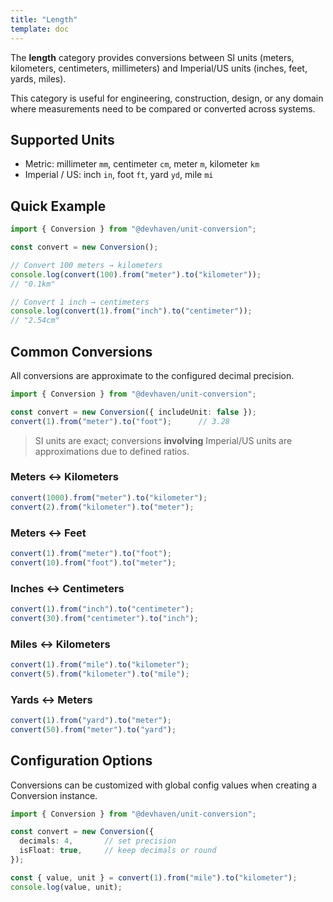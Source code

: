 ```yaml
---
title: "Length"
template: doc
---
```


The **length** category provides conversions between SI units (meters, kilometers, centimeters, millimeters) and Imperial/US units (inches, feet, yards, miles).

This category is useful for engineering, construction, design, or any domain where measurements need to be compared or converted across systems.

## Supported Units

- Metric: millimeter `mm`, centimeter `cm`, meter `m`, kilometer `km`
- Imperial / US: inch `in`, foot `ft`, yard `yd`, mile `mi`

## Quick Example

```ts
import { Conversion } from "@devhaven/unit-conversion";

const convert = new Conversion();

// Convert 100 meters → kilometers
console.log(convert(100).from("meter").to("kilometer"));
// "0.1km"

// Convert 1 inch → centimeters
console.log(convert(1).from("inch").to("centimeter"));
// "2.54cm"
```

## Common Conversions

All conversions are approximate to the configured decimal precision.

```ts
import { Conversion } from "@devhaven/unit-conversion";

const convert = new Conversion({ includeUnit: false });
convert(1).from("meter").to("foot");      // 3.28
```

> SI units are exact; conversions **involving** Imperial/US units are approximations due to defined ratios.

### Meters ↔ Kilometers

```ts
convert(1000).from("meter").to("kilometer");  
convert(2).from("kilometer").to("meter");     
```

### Meters ↔ Feet

```ts
convert(1).from("meter").to("foot");  
convert(10).from("foot").to("meter"); 
```

### Inches ↔ Centimeters

```ts
convert(1).from("inch").to("centimeter");  
convert(30).from("centimeter").to("inch"); 
```

### Miles ↔ Kilometers

```ts
convert(1).from("mile").to("kilometer");  
convert(5).from("kilometer").to("mile");  
```

### Yards ↔ Meters

```ts
convert(1).from("yard").to("meter");  
convert(50).from("meter").to("yard"); 
```

## Configuration Options

Conversions can be customized with global config values when creating a Conversion instance.

```ts
import { Conversion } from "@devhaven/unit-conversion";

const convert = new Conversion({
  decimals: 4,       // set precision
  isFloat: true,     // keep decimals or round
});

const { value, unit } = convert(1).from("mile").to("kilometer");  
console.log(value, unit); 
```
